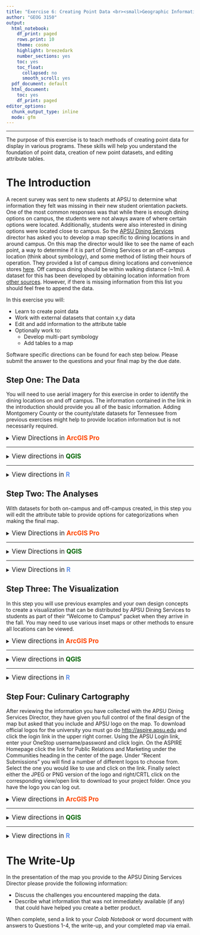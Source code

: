 ```yaml
---
title: "Exercise 6: Creating Point Data <br><small>Geographic Information Systems 1 Lab</small></br>"
author: "GEOG 3150"
output:
  html_notebook:
    df_print: paged
    rows.print: 10
    theme: cosmo
    highlight: breezedark
    number_sections: yes
    toc: yes
    toc_float:
      collapsed: no
      smooth_scroll: yes
  pdf_document: default
  html_document:
    toc: yes
    df_print: paged
editor_options:
  chunk_output_type: inline
  mode: gfm
---
```


```{=html}
<style type="text/css">

h1.title {
  font-size: 40px;
  font-family: "Times New Roman", Times, serif;
  color: DarkBlue;
  text-align: center;
}
h4.author { /* Header 4 - and the author and data headers use this too  */
  font-size: 20px;
  font-family: "Times New Roman", Times, serif;
  color: DarkBlue;
  text-align: center;
}

.zoom {
  transform-origin: 40% 50% 0;
  transition: transform .2s;
  margin: 0 auto;
}
.zoom img{
	width:auto;
	height:auto;	
}
.zoom:hover {
  transform: scale(2);
}

th, td {padding: 5px;}

</style>
```
<hr></hr>

The purpose of this exercise is to teach methods of creating point data for display in various programs. These skills will help you understand the foundation of point data, creation of new point datasets, and editing attribute tables.

# The Introduction

A recent survey was sent to new students at APSU to determine what information they felt was missing in their new student orientation packets. One of the most common responses was that while there is enough dining options on campus, the students were not always aware of where certain options were located. Additionally, students were also interested in dining options were located close to campus. So the [APSU Dining Services](https://www.apsu.edu/dining/index.php) director has asked you to develop a map specific to dining locations in and around campus. On this map the director would like to see the name of each point, a way to determine if it is part of Dining Services or an off-campus location (think about symbology), and some method of listing their hours of operation. They provided a list of campus dining locations and convenience stores [here](https://dineoncampus.com/apsu/hours-of-operation). Off campus dining should be within walking distance (~1mi). A dataset for this has been developed by obtaining location information from [other sources](https://www.google.com/search?rlz=1C1GCEU_enUS880US880&tbs=lf:1,lf_ui:9&tbm=lcl&sxsrf=AOaemvIjLEw11Ti6yVkpO2bynAOhhlsQMA:1631811609395&q=dining+near+me&rflfq=1&num=10&ved=2ahUKEwjOs8X6-4PzAhWmSPEDHU7vCjUQtgN6BAgMEAc#rlfi=hd:;si:;mv:[[36.54333655278211,-87.33321681176771],[36.517956229819426,-87.37012400781263],null,[36.530647432362045,-87.35167040979017],15]). However, if there is missing information from this list you should feel free to append the data.

In this exercise you will:

-   Learn to create point data
-   Work with external datasets that contain x,y data
-   Edit and add information to the attribute table
-   Optionally work to:
    -   Develop multi-part symbology
    -   Add tables to a map

Software specific directions can be found for each step below. Please submit the answer to the questions and your final map by the due date.

## Step One: The Data

You will need to use aerial imagery for this exercise in order to identify the dining locations on and off campus. The information contained in the link in the introduction should provide you all of the basic information. Adding Montgomery County or the county/state datasets for Tennessee from previous exercises might help to provide location information but is not necessarily required. 

<details>
<summary><big>View Directions in <b> [ArcGIS Pro]{style="color:#ff4500"} </b></big></summary>

After creating your project folder for this exercise, begin by going to _Map Tab > Basemap > Imagery_ to change the basemap applied to the project to a satellite image of North America.

<p align="center"><div class="zoom"><img src= "Images/arcgis-imagery-basemap.png" alt="Add Imagery Basemap" style="width:100%"></div></p>

With this imagery now set as your basemap, you need to create a new dataset to store the point data you will create for this exercise. To do this you should navigate to the _View Tab_ and click on the _Catalog Pane_. This will open a new pane to the right of the screen with a series of folders and drop-down menus. Use the drop-down next to **Folders** to view the folder you created for this exercise. Next, right-click on that folder and click _New > Shapefile_. This will open a new **Create Feature Class** pane where you will provide the following information and click Run:

- Feature Class Location = Make sure it is directed to your project folder
- Feature Class Name = Give your new shapefile a name like _on_campus_dining_
- Geometry Type = Point
  - Template Dataset = Leave this blank as we will not use it for this exercise
- Has M = No
- Has Z = No
- Coordinate System = Current Map or WGS_1984_Web_Mercator_Auxillary_Sphere
- Feature Class Alias = Leave blank

This is the same process you would take if creating a _multipoint_, _polygon_, _polyline_ (line), or _multipatch_ dataset. 

<p align="center"><div class="zoom"><img src= "Images/arcgis-new-shapefile.png" alt="Create New Shapefile" style="width:100%"></div></p>

After clicking _Run_ the new shapefile should have been added to your table of contents. If not add it now and zoom in on the imagery basemap to campus. If you are unable to find campus you can use the **Go To XY** button on the _Map Tab_ and type in the following coordinates: -87.35, 36.53 and use _Flash Location_ to find Clarksville, TN.

<p align="center"><div class="zoom"><img src= "Images/arcgis-on-campus-dining-shp.png" alt="New Shapefile" style="width:100%"></div></p>

Now that you have the dataset created you can begin to add data points. Start by navigating to the _Edit Tab_ and click on the drop-down beneath **Snapping** and select _Snapping Settings..._. Snapping tolerance sets the distance at which two points will be snapped together. This is really important when trying to close/avoid closing a polygon. In this case it might not make much of a difference though there are some on campus points in the Morgan University Center that could be fairly close together. In the _Snapping Settings_ window, change the XY tolerance to 3 map units and click OK. Next, click on the **Create** button. In the _Create Features_ pane that opens on the right of the screen click on the "Create a point feature" button <img src= "Images/arcgis-create-point-feature-button.jpg" alt="Create new point feature" width="20" height="20"> and notice that your cursor now become a cross hairs. Place the target over the Woodward Library building _roughly_ where the [Starbucks](https://www.starbucks.com/store-locator/store/87005/austin-peay-state-university-601-college-st-clarksville-tn-370440001-us) is located and click.

<p align="center"><div class="zoom"><img src= "Images/arcgis-create-point.png" alt="Create New Data Point" style="width:100%"></div></p>

The new data point should now appear on the library. Repeat this process and create points for all of the on-campus dining locations and convenience stores (~12). When you have created your final point, click the _Finish Sketch_ button <img src= "Images/arcgis-finish-sketch-button.jpg" alt="Finish Sketch Button" width="20" height="20"> and save the edits using the _Save_ button <img src= "Images/arcgis-edits-save-button.jpg" alt="Save Edits" width="20" height="20">. Now you can close the _Create_ pane. Once saved, you should open the attribute table for this data layer and give each location a unique Id (numeric: 0, 1, 2, 3...). To do this, double click in the Id field for each record and type in a number. When finished return to the _Edit Tab_ and save the edits. Before leaving the Edit Tab, make sure to click the _Clear_ button <img src= "Images/arcgis-clear-selection-button.jpg" alt="Clear Selection Button" width="50" height="20"> to ensure no points are actively being selected.

With the on-campus locations created you could also use the same steps to create the off-campus location. However, sometimes you will find that collaborators send you information in the form of a spreadsheet or some other format such as **keyhole markup language** (KML) from Google Earth or a KMZ which is a compressed version of a KML. In this case the data being shared is stored in a \*.csv file at the following URL:

[https://raw.githubusercontent.com/chrismgentry/GIS1-Exercise-6/main/Data/off-campus-dining.csv](https://raw.githubusercontent.com/chrismgentry/GIS1-Exercise-6/main/Data/off-campus-dining.csv) (click to open the link, then right-click on the GitHub page and select "Save as…". Be sure to save it in your project folder for this exercise.)

Then from the _Map Tab_ click on the drop-down for the _Add Data_ button and select **XY Point Data**. In the _XY Table To Point_ pane input the following options and click Run.

- Input Table = Navigate to the saved CSV file
- Output Feature Class = Navigate to your project folder and save the file as a \*.shp file
- X Field = x
- Y Field = y
- Z Field = Leave blank
- Coordinate Systems - Leave as default (GCS_WGS_1948)

<p align="center"><div class="zoom"><img src= "Images/arcgis-xy-point-data.png" alt="Create New Point Data from XY" style="width:100%"></div></p>

Alternatively, you can add the \*.csv file through the typical _Add Data > Data_ steps from previous exercises and then right-click on the standalone table in Table of Contents and click **Display XY Data**. In the resulting window input the same options for the similar process above and click OK. This is just one of many demonstrations how [ArcGIS Pro]{style="color:#ff4500"} has a number of duplicate ways to achieve similar outcomes.

<p align="center"><div class="zoom"><img src= "Images/arcgis-display-xy-data.png" alt="Create New Point Data from XY table" style="width:100%"></div></p>

The resulting process should have placed another 24 data points on your map. You can use right-click on the off-campus points and “Zoom to Layer” to see all of the new points (symbology my vary). 

<big><b>Question No. 1</b></big>
<blockquote>
_Which on-campus location is the last to close on a Saturday night? What other variables were included in the off-campus points that weren’t included in the on-campus data you created?_
</blockquote>

</details>
<hr></hr>

<details>
<summary><big>View directions in <b> [QGIS]{style="color: #006400"} </b></big></summary>

In [Exercise 4, Step 2](https://chrismgentry.github.io/GIS1-Exercise-4/#12_Step_Two:_The_Analyses) you added a remote connection to satellite imagery using the **XYZ Tiles** of the _Browser Pane_. Because this exercise will rely heavily on having accessible imagery you will begin by adding several other remote connections. This way you have options as to which imagery works best for this exercise. Remember in [Exercise 4](https://chrismgentry.github.io/GIS1-Exercise-4/#12_Step_Two:_The_Analyses) you needed to right/CRTL-click on **XYZ Tiles** and add a "New Connection". Below is the URLs you need to use for each connection:

| **Service** | **Provider** | **URL** | **Appx. Max Scale** |
| ----------- | ------------ | ------- | ------------------- |  
| Satellite Imagery | Bing | http://ecn.t3.tiles.virtualearth.net/tiles/a{q}.jpeg?g=1 | 1:1 |
| Satellite Imagery | ESRI | https://server.arcgisonline.com/ArcGIS/rest/services/World_Imagery/MapServer/tile/{z}/{y}/{x} | 1:1 |
| Street Map | [OpenStreetMap](https://www.openstreetmap.org/) | https://tile.openstreetmap.org/{z}/{x}/{y}.png | 1:1 |
| Topographic Map | [OpenStreetMap](https://www.openstreetmap.org/) | https://tile.opentopomap.org/{z}/{x}/{y}.png | 1:3400 |

You will be using one of the services above to locate the on and off-campus dining locations so take some time to <u>add each one to your layers and examine the area surrounding campus</u>. It is up to you to choose which type of imagery is best used for the data creation as well as the final map for this assignment.

Once you have selected the imagery you plan to use, click _Layer > Create Layer > New Shapefile Layer_ to create a new shapefile dataset. In the resulting window, click on the browse button <img src= "Images/qgis-file-location-button.jpg" alt="Browse for file location" width="20" height="20"> to give your shapefile a new name and save it in your project folder. 

<p align="center"><div class="zoom"><img src= "Images/qgis-new-shapefile-layer.png" alt="New Shapefile Layer" style="width:100%"></div></p>

For the rest of the options use the following settings:

- File encoding = UTF-8
- Geometry type = Point
- Additional dimensions = None, EPSG:4326 - WGS 84
- New Field
  - Name = Name
  - Type = TextData
  - Length = 80

<p align="center"><div class="zoom"><img src= "Images/qgis-new-shapefile-layer-dialog.png" alt="New Shapefile Layer Box" style="width:100%"></div></p>

Because you will be creating a series of points the geometry should be set to point. However, you would take these same steps to create a multipoint, line, or polygon shapefile as well. The UTF-8 encoding allows for the dataset to be used on Windows of Mac OS systems which enables the possibility of sharing the data. After adding the information for the New Field click the button to **Add to Fields List** to add a field called "Name" to your dataset and click OK.

This will create a new dataset in your layers that allows you to add additional point information. With the new dataset selected, begin by either right/CRTL clicking on the new data layer or clicking the pencil icon <img src= "Images/qgis-toggle-editing-button.jpg" alt="Toggle Editing" width="20" height="20"> to _Toggle Editing_. This will make the new layer editable. Next, click on the **Add Point Feature** button <img src= "Images/qgis-add-point-feature-button.jpg" alt="Add Point Feature" width="20" height="20"> and notice as your cursor becomes a target.

<p align="center"><div class="zoom"><img src= "Images/qgis-edit-new-shapefile.png" alt="Adding Point Data" style="width:100%"></div></p>

Place the target over the Woodward Library building _roughly_ where the [Starbucks](https://www.starbucks.com/store-locator/store/87005/austin-peay-state-university-601-college-st-clarksville-tn-370440001-us) is located and click. In the resulting window give this location attributes where the **id = 1** and the **Name = Starbucks** and click OK. You will notice a new point that appears on the map and your cursor will return to a target like appearance. This created point data representing Starbucks and is uniquely identified by the ID and Name variables. Repeat this process and create points for all of the on-campus dining locations and convenience stores (~12). For the ID field continue to increase the number by one each time and for the Name field type in the name of the location you are depicting. When you have finished the last data point, click the _Save Layer Edits_ button <img src= "Images/qgis-save-layer-edits-button.jpg" alt="Save Layer Edits" width="20" height="20"> and toggle editing for that layer off by clicking the toggle button <img src= "Images/qgis-toggle-editing-button.jpg" alt="Toggle Editing" width="20" height="20">.

With the on-campus locations created you could also use the same steps to create the off-campus location. However, sometimes you will find that collaborators send you information in the form of a spreadsheet or some other format such as **keyhole markup language** (KML) from Google Earth or a KMZ which is a compressed version of a KML. In [Exercise 5, Step 2](https://chrismgentry.github.io/GIS1-Exercise-5/#12_Step_Two:_The_Analyses) you learned how to import a \*.csv file without geometry (meaning there were no X and Y values for locations). If the \*.csv file has variables for a location, such as longitude and latitude or UTM, you can simply choose "Point Coordinate" and provide the fields where the XY data is located. However, with a useful QGIS plug-in you have the ability to import some data directly from a URL depending on the format. Similar to [Exercise 5, Step 4](https://chrismgentry.github.io/GIS1-Exercise-5/#14_Step_Four:_The_County_Commisson_Report), go to **Plugins > Manage and Install Plugins** on the menu bar and search for **MMQGIS** and install the plug-in.

<p align="center"><img src= "Images/mmqgis-plugin-page.png" alt="MMQGIS" style="width:85%"></p>

On the menu bar you will see a new option for MMQGIS available. Click _MMQGIS > Import/Export > Geometry Import from CSV File_ and in the resulting window use the following options and click apply:

- Input CSV Nodes File = https://raw.githubusercontent.com/chrismgentry/GIS1-Exercise-6/main/Data/off-campus-dining.csv
- Geometry type = Point
- Shape ID Field = name
- Part ID Field = (this should be grayed out and not accessible)
- Latitude Field = y
- Longitude Field = x
- Output File Name = In this field click on the browse button to give the new file a name and save it to your project folder

<p align="center"><div class="zoom"><img src= "Images/mmqgis-import-dialog.png" alt="Importing CSV File with MMQGIS" style="width:100%"></div></p>

The resulting import should have placed another 24 data points on your map. You can use right/CRTL click and "Zoom to Layer" on the new layer to see all of the new points (colors my vary).

<p align="center"><div class="zoom"><img src= "Images/qgis-off-campus-import.png" alt="Imported CSV Points" style="width:100%"></div></p>

<big><b>Question No. 1</b></big>
<blockquote>
_Which on-campus location is the last to close on a Saturday night? What other variables were included in the off-campus points that weren't included in the on-campus data you created?_
</blockquote>

</details>
<hr></hr>

<details><summary><big>View directions in <b> [R]{style="color: #6495ED"} </b></span></big></summary>
Before you begin, you will need to open the [Ex2 Colab Notebook](https://github.com/chrismgentry/GIS1-Exercise-6/blob/main/GIS1_EX6.ipynb) and insert **tocolab** after _github_ in the URL to open in the _Colab Environment_. As you have seen before, R requires various packages to complete certain analyses. In this exercise you will be using **tidyverse, OpenStreetMaps, ggfortify, maptools, and rgeos**. To install and load the packages we will use the following script:

Blah...blah...blah...

<big><b>Question No. 1</b></big>
<blockquote>
_Insert Text Here_
</blockquote>

</details>

## Step Two: The Analyses

With datasets for both on-campus and off-campus created, in this step you will edit the attribute table to provide options for categorizations when making the final map.

<details>
<summary><big>View Directions in <b> [ArcGIS Pro]{style="color:#ff4500"} </b></big></summary>

Now that you have your two datasets it makes sense to merge them into one combined file. On the _Analysis Tab_, navigate through the _Tools_ to locate the **Merge** icon and click it. With the two layers selected in the table of contents, choose the following options in the _Merge_ pane and click Run.

- Input Datasets = off_campus and on_campus dining
- Output Dataset = Save the new \*.shp file with an appropriate name in your project folder
- Field Map
  - Output Fields
    - Click on name
    - In the source options click to "Add New Source"
    - Click on the on_campus dataset and click the id field
    - Click on _add selected_ in the lower right corner

<p align="center"><div class="zoom"><img src= "Images/arcgis-merge-datasets.png" alt="Merge Vector Layers" style="width:100%"></div></p>

Examining the attribute table for the merged dataset you will find that the data points you created have no information for the majority of the fields in the table. If you click on the corresponding square to the right of the FID for an individual row you can highlight the point you created and fille in the information for _name_, _location_, _hours_, and _hours_category_ by double clicking in each empty cell and typing the information. Then return to the _Edit Tab_ and save your edits.

If you are interested in creating an additional field to provide further data about the locations (type of food, dining atmosphere, etc.) you can click the **Add Field** button <img src= "Images/arcgis-add-field-button.jpg" alt="Add Field" width="38" height="20"> at the top of the attribute table. In the window give the field a _name_, _data type_ like a numeric value (short, long, float, double) or date or text, _length_ which is the number of “characters” for any non text or integer value, and/or _precision_ which is the number of places to the right of the decimal. Think about categories you can create that might be useful in your visualization.

<big><b>Question No. 2</b></big>
<blockquote>
_Based on data in the attribute table, how many locations would not be an option at 3pm this afternoon?_
</blockquote>

</details>
<hr></hr>

<details>
<summary><big>View Directions in <b> [QGIS]{style="color:#006400"} </b></big></summary>

Now that you have your two datasets it makes sense to merge them into one combined file. In the _Processing Toolbox_ or in _Vector > Data Management Tools > Merge Vecor Layers_ on the menu bar, open the processing tool to create a merged dataset.

<p align="center"><div class="zoom"><img src= "Images/qgis-merge.png" alt="Merge Vector Layers" style="width:100%"></div></p>

In the **Merge Vector Layers** dialog box click browse button <img src= "Images/qgis-file-location-button.jpg" alt="Browse for file location" width="20" height="20"> to select the input layers. Using the select all button or by checking the boxes next to each layer, select the on and off campus datasets and click the _Go Back_ button <img src= "Images/qgis-go-back-button.jpg" alt="Go Back Button" width="20" height="20"> to return to the main merge menu. To save the dataset as a permanent file click the browse button <img src= "Images/qgis-file-location-button.jpg" alt="Browse for file location" width="20" height="20"> in the _Merged_ option and select "Save to File..." Remember to save it in your project folder.

With the newly merged dataset added to your layers, open the attribute table to examine the output.

<p align="center"><div class="zoom"><img src= "Images/qgis-merged-attribute-tables.png" alt="Merge Vector Layer Attribute Table" style="width:100%"></div></p>

Notice that the variables from each dataset are now included in the full table. However, because each attribute table had varying data some of the cells are filled will _NULL_ values. To edit these values click on the toggle editing button <img src= "Images/qgis-toggle-editing-button.jpg" alt="Toggle Editing" width="20" height="20"> <u>on the attribute table</u> and you will be able to click within each _NULL_ value cell and edit the information. For this exercise focus on completing the ID (simply number them 1-36), location (off-campus or on-campus), hours, and hours_cate (short for category) columns. The X and Y columns are completed for the off-campus locations because the information was included in the initial \*.csv file. When you created the on-campus locations that data is not specifically recorded in the attribute table. So don't worry about adding that information into the table as it is very unlikely it will be useful for the visualization.

If you are interested in creating an additional field to provide further data about the locations (type of food, dining atmosphere, etc.) you can click the **New Field** button while editing is toggled on in the attribute table to make a new field. In the window give the field a _name_, _type_ such as integer, decimal, text, date, etc., _length_ which is the number of "characters" for any non text or integer value, and/or _precision_ which is the number of places to the right of the decimal. Think about categories you can create that might be useful in your visualization.

<big><b>Question No. 2</b></big>
<blockquote>
_Based on  data in the attribute table, how many locations would not be an option at 3pm this afternoon?_
</blockquote>

</details>
<hr></hr>

<details>
<summary><big>View Directions in <b> [R]{style="color:#6495ED"} </b></big></summary>

Blah...blah...blah...

<big><b>Question No. 2</b></big>
<blockquote>
_Insert Text Here_
</blockquote>

</details>

## Step Three: The Visualization

In this step you will use previous examples and your own design concepts to create a visualization that can be distributed by APSU Dining Services to students as part of their "Welcome to Campus" packet when they arrive in the fall. You may need to use various inset maps or other methods to ensure all locations can be viewed.

<details><summary><big>View directions in <b> [ArcGIS Pro]{style="color:#ff4500"} </b></span></big></summary>

Unlike previous exercises, there will not be an example provided of how this map could be designed. Because there is a large number and variety of data points you will need to think about how to create the most useful visualization possible for dining services. However, in [Exercise 4, Step 4](https://chrismgentry.github.io/GIS1-Exercise-4/#14_Step_Four:_Your_Turn) you used a more advanced labeling feature to filter out and add labels to specific locations to the map. This process skipped over the basic steps for labeling data. While you could use the more advance rule-based labeling for this, here is how you produce basic labels for a given dataset. 

Right-click on the layer you would like to have labeled and click **Labeling Properties...**. This will open the _Label Class_ pane for that dataset. In order to label a feature class you need to provide the field that will be used as the label. There are several ways to do this but in this exercise you will use either the Python or Arcade language. For Python you can double click on name or type [name] into the Expression box and click Apply or in Arcade you can use the $feature.name expression. You could also select from any other field by changing name above to the title of another field. From this pane you can also change the _Symbol_ or appearance of the text, or the _Position_ or placement of the label. When finished, be sure the **Label** button on the right-click menu is selected so the label will be visible.

<p align="center"><div class="zoom"><img src= "Images/arcgis-label-properties.png" alt="Labeling Properties" style="width:100%"></div></p>

Because of the difficulties with label organization on various maps, some cartographers prefer to manually label items so their precise positioning can be controlled better than if placed by the software.

One last option for this visualization is to change the opacity of the background imagery. Depending on the background that was selected, the intensity or variation in the color or texture can make it difficult to visualize some overlays. By clicking on the background imagery layer and going to the _Layer > Appearance_ tab you can set the **Transparency** of the displayed layer. This might help with the legibility of some labels.

<big><b>Question No. 3</b></big>
<blockquote>
_Describe some of the issues with visualizing the default labels for the data points displayed on the map_
</blockquote>

</details>
<hr></hr>

<details><summary><big>View directions in <b> [QGIS]{style="color:#006400"} </b></span></big></summary>

Unlike previous exercises, there will not be an example provided of how this map could be designed. Because there is a large number and variety of data points you will need to think about how to create the most useful visualization possible for dining services. However, in [Exercise 4, Step 4](https://chrismgentry.github.io/GIS1-Exercise-4/#14_Step_Four:_Your_Turn) you used a more advanced labeling feature to filter out and add labels to specific locations to the map. This process skipped over the basic steps for labeling data. While you could use the more advance rule-based labeling for this, here is how you produce basic labels for a given dataset. 

Right/CRTL click on the dataset you wish to label can select the properties menu. Navigate to the Labels tab on the left and select **Single Labels** from the drop-down menu at the top of the window. 

<p align="center"><div class="zoom"><img src= "Images/qgis-labeling-options.png" alt="Single Labels" style="width:100%"></div></p>

This will provide a number of options for label customizations once you select the **Value** or the field you want to be used for the labels. In this case you want to select _name_. Now you can move through the various options on the left such as _text_, _formatting_, _buffer_, _mask_, _background_, _shadow_, etc. to design a style of labeling that is appropriate for display on your map.

Because of the difficulties with label organization on various maps, some cartographers prefer to manually label items so their precise positioning can be controlled better than if placed by the software.

One last option for this visualization is to change the opacity of the background imagery. Depending on the background that was selected, the intensity or variation in the color or texture can make it difficult to visualize some overlays. By right/CRTL clicking on the background imagery layer and selecting **Transparency** you can change the _Global Opacity_ value to adjust how the layer is displayed. This might help with the legibility of some labels.

<big><b>Question No. 3</b></big>
<blockquote>
_By changing the labeling options, describe the difference between what **mask** and **buffer** do._
</blockquote>

</details>
<hr></hr>

<details><summary><big>View directions in <b> [R]{style="color:#6495ED"} </b></span></big></summary>

Blah...blah...blah...

<big><b>Question No. 3</b></big>
<blockquote>
_Insert Text Here_
</blockquote>

</details>

## Step Four: Culinary Cartography

After reviewing the information you have collected with the APSU Dining Services Director, they have given you full control of the final design of the map but asked that you include and APSU logo on the map. To download official logos for the university you must go do [http://aspire.apsu.edu](http://aspire.apsu.edu) and click the login link in the upper right corner. Using the APSU Login link, enter your OneStop username/password and click login. On the ASPIRE Homepage click the link for Public Relations and Marketing under the Communities heading in the center of the page. Under "Recent Submissions" you will find a number of different logos to choose from. Select the one you would like to use and click on the link. Finally select either the JPEG or PNG version of the logo and right/CRTL click on the corresponding view/open link to download to your project folder. Once you have the logo you can log out.

<details><summary><big>View directions in <b> [ArcGIS Pro]{style="color:#ff4500"} </b></span></big></summary>

Although the final design of the dining map will be up to you, there are a couple techniques which might be helpful in trying to visually organize the data on the layout screen. In [Exercise 4, Step 3](https://chrismgentry.github.io/GIS1-Exercise-4/#13_Step_Three:_The_Visualization) you learned how to create an inset map that provided a small scale view of the dataset. Insets can also be used to view clustered data in a large scale view. For example, in the sample images above you can see a few distinct dining clusters that could be placed in a larger scale inset to provide additional legibility. Following similar steps to [Exercise 4, Step 3](https://chrismgentry.github.io/GIS1-Exercise-4/#13_Step_Three:_The_Visualization) you can create an inset for the locations along University Ave. In this case, because the inset is at a larger scale than the primary map, you can have [ArcGIS Pro]{style="color:#ff4500"} create an **extent indicator** to highlight the inset location.

After creating the large scale inset on your layout, select the primary map in the table of contents. Next, navigate to the _Insert Tab_ and click on the drop-down menu for _Extent Indicator_ and select the inset map. This will insert a rectangle over the area covered by the inset. The extent indicator now appears in your table of contents and can be styled according to your design asthetics.

<p align="center"><div class="zoom"><img src= "Images/arcgis-extent-indicator.png" alt="Extent Indicator" style="width:100%"></div></p>

If you were to create multiple extent indicators you could simply add some identifying text like a capital letter A in matching boxes and B in the second boxes or create some other way to identify which inset connects to which area.

Additionally, there are times you may want to add a table to your map. Suppose you would want to add the attribute table information to the inset you just created to use the IDs as the location indicators and allow the users to scan the table for specific information. This can be accomplished by selecting the inset map in the table of contents and clicking the _Table Frame_ button <img src= "Images/arcgis-table-frame-button.jpg" alt="Toggle Editing" width="20" height="20"> on the _Insert Tab_. Next you would draw the square representing the table (this can be moved). When the table is created a new _Format Table Frame_ pane will open on the right margin. Select the inset map as the _Map Frame_ and the merged dining dataset as the _Table_. For the _Query_ select visible rows. This will add a new table frame in the table of contents. Here you can select the fields you wanted displayed in the table and reorganized them if necessary. In the _Format Table Frame_ pane you can select various options to style the data table based on your design aesthetics. 


<p align="center"><div class="zoom"><img src= "Images/arcgis-new-table-frame.png" alt="Adding a Table to the Map" style="width:100%"></div></p>

While tables are not required and should be used sparingly, they can be used to help provide additional information regarding the data that cannot be displayed through labels. However, there are always ways to create symbology that can hold multiple attributes simultaneously as discussed in lecture.

Finally, to add the APSU logo to your layout, click the **Picture** button <img src= "Images/arcgis-add-picture-button.jpg" alt="Add Picture" width="20" height="20"> located on the insert tab in the graphics and text box when your layout is open and draw a square on the map to place the object. Right-click and open the properties menu for the object to make any necessary adjustments.

<p align="center"><img src= "Images/arcgis-add-graphics-text-menu.jpg" alt="Adding a Table to the Map" style="width:60%"></p>

<big><b>Question No. 4</b></big>
<blockquote>
_On a map with the primary as large scale and the inset as small scale which map would you select to set the extent indicator?_
</blockquote>

</details>
<hr></hr>

<details><summary><big>View directions in <b> [QGIS]{style="color:#006400"} </b></span></big></summary>

Although the final design of the dining map will be up to you, there are a couple techniques which might be helpful in trying to visually organize the data on the layout screen. In [Exercise 4, Step 3](https://chrismgentry.github.io/GIS1-Exercise-4/#13_Step_Three:_The_Visualization) you learned how to create an inset map that provided a small scale view of the dataset. Insets can also be used to view clustered data in a large scale view. For example, in the sample images above you can see a few distinct dining clusters that could be placed in a larger scale inset to provide additional legibility. Following similar steps to [Exercise 4, Step 3](https://chrismgentry.github.io/GIS1-Exercise-4/#13_Step_Three:_The_Visualization) you can create an inset for the locations along University Ave. In this case, because the inset is at a larger scale than the primary map, you can have [QGIS]{style="color:#006400"} create an **overview** to highlight the inset location.

After creating the large scale inset on your layout, right/CRTL click on the primary map and select _Item Properties_. Scroll down to **Overviews** and click the drop-down arrow.

<p align="center"><div class="zoom"><img src= "Images/qgis-overviews.png" alt="Creating Overviews" style="width:100%"></div></p>

With _Overview_ open, click the green plus button and select your map inset map. With the draw overview box checked you should see a highlighted area on the primary map of where the inset is located. 

<p align="center"><div class="zoom"><img src= "Images/qgis-overview-map.png" alt="Overview Map Styling" style="width:100%"></div></p>

If you were to create multiple overviews you could simply add some identifying text like a capital letter A in matching boxes and B in the second boxes or create some other way to identify which inset connects to which area. 

Additionally, there are times you may want to add a table to your map. Suppose you would want to add the attribute table information to the inset you just created to use the IDs as the location indicators and allow the users to scan the table for specific information. This can be accomplished by clicking the **Add attribute table** button <img src= "Images/qgis-add-attribute-table-button.jpg" alt="Add attribute table" width="20" height="20"> in the layout and drawing a square on the map. Once loaded the entire attribute table will overwhelm the map. However, this can be adjusted by selecting the attribute table and opening the item properties.

With the Source set as "Layer Features" and the Layer set as the merged dataset you created above you should be able to click the **Attributes...** to open a _Select Attributes_ window. Using the up, down, add, and remove boxes you can select the data you would like to remove from the map table or add additional rows. Next you need to click the box for "Show only features visible within a map" and select your inset in the linked map options.

<p align="center"><div class="zoom"><img src= "Images/qgis-add-table-options.png" alt="Add Table" style="width:100%"></div></p>

Once you have the data linked, you can scroll down and adjust all of the options to format the table to fit your design before closing the item properties.

<p align="center"><div class="zoom"><img src= "Images/qgis-table-added.png" alt="Table Styling" style="width:100%"></div></p>

While tables are not required and should be used sparingly, they can be used to help provide additional information regarding the data that cannot be displayed through labels. However, there are always ways to create symbology that can hold multiple attributes simultaneously as discussed in lecture.

Finally, to add the APSU logo to your layout, click the **Add Picture** button <img src= "Images/qgis-add-image-button.png" alt="Add picture" width="20" height="20"> and draw a square on the map to place the object. Open the item properties to make any necessary adjustments.

<big><b>Question No. 4</b></big>
<blockquote>
_On a map with the primary as large scale and the inset as small scale which map would you select to set the overview?_
</blockquote>

</details>
<hr></hr>

<details><summary><big>View directions in <b> [R]{style="color:#6495ED"} </b></span></big></summary>

Blah...blah...blah...

<big><b>Question No. 4</b></big>
<blockquote>
_Insert Text Here_
</blockquote>

</details>

# The Write-Up

In the presentation of the map you provide to the APSU Dining Services Director please provide the following information:

- Discuss the challenges you encountered mapping the data.
- Describe what information that was not immediately available (if any) that could have helped you create a better product.

When complete, send a link to your _Colab Notebook_ or word document with answers to Questions 1-4, the write-up, and your completed map via email.